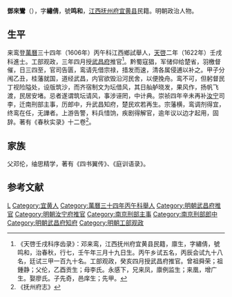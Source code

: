 '''鄧來鸞'''（{{bd|？||？||}}），字'''繡倩'''，號'''鸣和'''，[[江西|江西]][[抚州府|抚州府]][[宜黄县|宜黄县]]民籍。明朝政治人物。

==生平==
来鸾登[[萬曆|萬曆]]三十四年（1606年）丙午科江西鄉試舉人，[[天啓|天啓]]二年（1622年）壬戌科進士。工部观政，三年四月授[[武昌府|武昌府]]推官<ref>《天啓壬戌科序齿录》：邓来鸾，江西抚州府宜黄县民籍，廪生，字繡倩，號鸣和，治春秋，行七，壬午年三月十九日生。丙午乡试五名，丙辰会试九十八名，廷试三甲一百九十名。工部观政，癸亥四月授武昌府推官。曾祖舜荣；祖鍾静；父伦，乙酉贡生；母李氏。永感下，兄来凤，廪例监生；来凰，增广生。娶廖氏。子先奇，邑庠生；先甲。</ref>。黔蜀寇猖，军储仰给楚省，羽檄督催，日三四至，官司告匮，鸾请先借宗禄，措发而速，清各属侵逋以补之。甲子分闱乙丑，桂藩就国，道经武昌，内官欲毁沿河民舍，以便挽舟。鸾不可，但躬督民丁视险隘处，设版筑沙，而齐宿制文为坛借风，其日舢舻晓发，果风作，扬帆飞渡，民居安堵。忌者遂谓筑坛请风，事涉诬罔，中计典。崇祯四年辛未再补[[汝宁|汝宁]]司李，迁南刑部主事，历郎中，升武昌知府，楚民欢若再生。宗藩横，鸾调剂得宜，终鸾在任，无譁者。上游告警，料兵惜饷，疾剧得解官，逾年议以边才起用，固辞。著有《春秋实录》十二卷<ref>《抚州府志》</ref>。

== 家族 ==
父邓伦，䌷思精学，著有《四书翼传》、《庭训语录》。

==参考文献==
{{reflist}}

{{天啓二年壬戌科殿試金榜}}

{{Authority control}}

{{DEFAULTSORT:}}
[[Category:鄧姓|L]]
[[Category:宜黄人|Category:宜黄人]]
[[Category:萬曆三十四年丙午科舉人|Category:萬曆三十四年丙午科舉人]]
[[Category:明朝武昌府推官|Category:明朝武昌府推官]]
[[Category:明朝汝宁府推官|Category:明朝汝宁府推官]]
[[Category:南京刑部主事|Category:南京刑部主事]]
[[Category:南京刑部郎中|Category:南京刑部郎中]]
[[Category:明朝武昌府知府|Category:明朝武昌府知府]]
[[Category:明朝工部观政|Category:明朝工部观政]]


{{明朝官员小作品}}